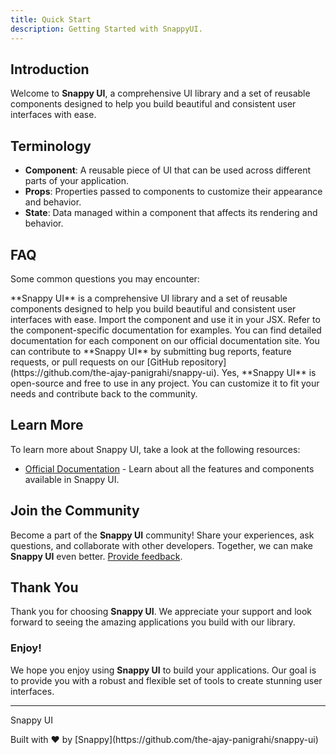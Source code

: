 ```yaml
---
title: Quick Start
description: Getting Started with SnappyUI.
---
```



## Introduction

Welcome to **Snappy UI**, a comprehensive UI library and a set of reusable components designed to help you build beautiful and consistent user interfaces with ease.

## Terminology

- **Component**: A reusable piece of UI that can be used across different parts of your application.
- **Props**: Properties passed to components to customize their appearance and behavior.
- **State**: Data managed within a component that affects its rendering and behavior.

## FAQ

Some common questions you may encounter:

<Accordions>
    <Accordion id="What is Snappy UI?" title="What is Snappy UI?">
        **Snappy UI** is a comprehensive UI library and a set of reusable components designed to help you build beautiful and consistent user interfaces with ease.
    </Accordion>
    <Accordion id="How do I use a component from Snappy UI?" title="How do I use a component from Snappy UI?">
        Import the component and use it in your JSX. Refer to the component-specific documentation for examples.
    </Accordion>
    <Accordion id="Where can I find the documentation for each component?" title="Where can I find the documentation for each component?">
        You can find detailed documentation for each component on our official documentation site.
    </Accordion>
    <Accordion id="How can I contribute to Snappy UI?" title="How can I contribute to Snappy UI?">
        You can contribute to **Snappy UI** by submitting bug reports, feature requests, or pull requests on our [GitHub repository](https://github.com/the-ajay-panigrahi/snappy-ui).
    </Accordion>
    <Accordion id="Can I use this in my project?" title="Can I use this in my project?">
        Yes, **Snappy UI** is open-source and free to use in any project. You can customize it to fit your needs and contribute back to the community.
    </Accordion>
</Accordions>

## Learn More

To learn more about Snappy UI, take a look at the following resources:

- [Official Documentation](/docs) - Learn about all the features and components available in Snappy UI.

## Join the Community

Become a part of the **Snappy UI** community! Share your experiences, ask questions, and collaborate with other developers. Together, we can make **Snappy UI** even better. [Provide feedback](https://docs.google.com/forms/d/e/1FAIpQLScXlf5otK5G0oMqoyJ_jKO2t9rYAxYjgLpd3e1QaB2TijgheA/viewform).

## Thank You

Thank you for choosing **Snappy UI**. We appreciate your support and look forward to seeing the amazing applications you build with our library.

### Enjoy!

We hope you enjoy using **Snappy UI** to build your applications. Our goal is to provide you with a robust and flexible set of tools to create stunning user interfaces.

---

<p className="font-bold -mb-3">Snappy UI</p>
<p className="text-xs font-bold">Built with ❤️ by [Snappy](https://github.com/the-ajay-panigrahi/snappy-ui)</p>